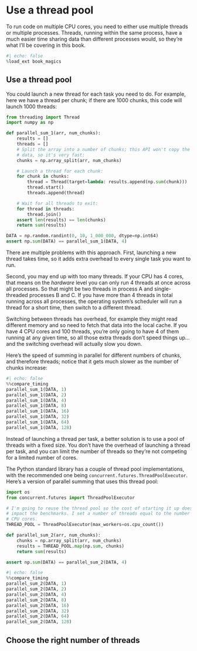 # Use a thread pool

To run code on multiple CPU cores, you need to either use multiple threads or multiple processes.
Threads, running within the same process, have a much easier time sharing data than different processes would, so they're what I'll be covering in this book.

```python
#| echo: false
%load_ext book_magics
```

## Use a thread pool

You could launch a new thread for each task you need to do.
For example, here we have a thread per chunk; if there are 1000 chunks, this code will launch 1000 threads:

```python
from threading import Thread
import numpy as np

def parallel_sum_1(arr, num_chunks):
    results = []
    threads = []
    # Split the array into a number of chunks; this API won't copy the
    # data, so it's very fast:
    chunks = np.array_split(arr, num_chunks)

    # Launch a thread for each chunk:
    for chunk in chunks:
        thread = Thread(target=lambda: results.append(np.sum(chunk)))
        thread.start()
        threads.append(thread)

    # Wait for all threads to exit:
    for thread in threads:
        thread.join()
    assert len(results) == len(chunks)
    return sum(results)

DATA = np.random.randint(0, 10, 1_000_000, dtype=np.int64)
assert np.sum(DATA) == parallel_sum_1(DATA, 4)
```

There are multiple problems with this approach.
First, launching a new thread takes time, so it adds extra overhead to every single task you want to run.

Second, you may end up with too many threads.
If your CPU has 4 cores, that means on the _hardware_ level you can only run 4 threads at once across all processes.
So that might be two threads in process A and single-threaded processes B and C.
If you have more than 4 threads in total running across all processes, the operating system's scheduler will run a thread for a short time, then switch to a different thread.

Switching between threads has overhead, for example they might read different memory and so need to fetch that data into the local cache.
If you have 4 CPU cores and 100 threads, you're only going to have 4 of them running at any given time, so all those extra threads don't speed things up... and the switching overhead will actually slow you down.

Here's the speed of summing in parallel for different numbers of chunks, and therefore threads; notice that it gets much slower as the number of chunks increase:

```python
#| echo: false
%%compare_timing
parallel_sum_1(DATA, 1)
parallel_sum_1(DATA, 2)
parallel_sum_1(DATA, 4)
parallel_sum_1(DATA, 8)
parallel_sum_1(DATA, 16)
parallel_sum_1(DATA, 32)
parallel_sum_1(DATA, 64)
parallel_sum_1(DATA, 128)
```

Instead of launching a thread per task, a better solution is to use a pool of threads with a fixed size.
You don't have the overhead of launching a thread per task, and you can limit the number of threads so they're not competing for a limited number of cores.

The Python standard library has a couple of thread pool implementations, with the recommended one being `concurrent.futures.ThreadPoolExecutor`.
Here's a version of parallel summing that uses this thread pool:

```python
import os
from concurrent.futures import ThreadPoolExecutor

# I'm going to reuse the thread pool so the cost of starting it up doesn't
# impact the benchmarks. I set a number of threads equal to the number of
# CPU cores.
THREAD_POOL = ThreadPoolExecutor(max_workers=os.cpu_count())

def parallel_sum_2(arr, num_chunks):
    chunks = np.array_split(arr, num_chunks)
    results = THREAD_POOL.map(np.sum, chunks)
    return sum(results)

assert np.sum(DATA) == parallel_sum_2(DATA, 4)
```


```python
#| echo: false
%%compare_timing
parallel_sum_2(DATA, 1)
parallel_sum_2(DATA, 2)
parallel_sum_2(DATA, 4)
parallel_sum_2(DATA, 8)
parallel_sum_2(DATA, 16)
parallel_sum_2(DATA, 32)
parallel_sum_2(DATA, 64)
parallel_sum_2(DATA, 128)
```

## Choose the right number of threads
